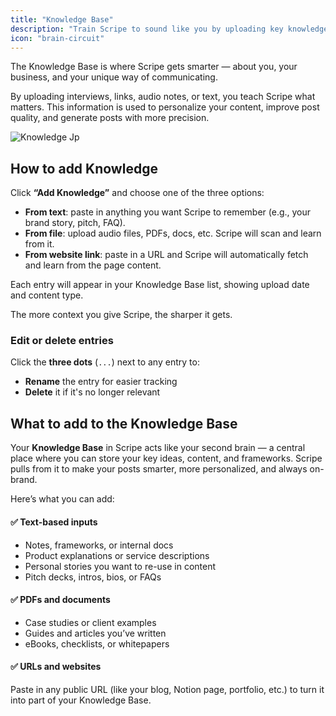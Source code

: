 ```yaml
---
title: "Knowledge Base"
description: "Train Scripe to sound like you by uploading key knowledge from text, files, or links, and manage entries easily to keep your content sharp and personalized."
icon: "brain-circuit"
---
```


The Knowledge Base is where Scripe gets smarter — about you, your business, and your unique way of communicating.

By uploading interviews, links, audio notes, or text, you teach Scripe what matters. This information is used to personalize your content, improve post quality, and generate posts with more precision.

![Knowledge Jp](/images/knowledge.jpg)

## How to add Knowledge

Click **“Add Knowledge”** and choose one of the three options:

- **From text**: paste in anything you want Scripe to remember (e.g., your brand story, pitch, FAQ).
- **From file**: upload audio files, PDFs, docs, etc. Scripe will scan and learn from it.
- **From website link**: paste in a URL and Scripe will automatically fetch and learn from the page content.

Each entry will appear in your Knowledge Base list, showing upload date and content type.

<Tip>
  The more context you give Scripe, the sharper it gets.
</Tip>

### Edit or delete entries

Click the **three dots** (`...`) next to any entry to:

- **Rename** the entry for easier tracking
- **Delete** it if it's no longer relevant

## What to add to the Knowledge Base

Your **Knowledge Base** in Scripe acts like your second brain — a central place where you can store your key ideas, content, and frameworks. Scripe pulls from it to make your posts smarter, more personalized, and always on-brand.

Here’s what you can add:

#### ✅ Text-based inputs

- Notes, frameworks, or internal docs
- Product explanations or service descriptions
- Personal stories you want to re-use in content
- Pitch decks, intros, bios, or FAQs

#### ✅ PDFs and documents

- Case studies or client examples
- Guides and articles you’ve written
- eBooks, checklists, or whitepapers

#### ✅ URLs and websites

Paste in any public URL (like your blog, Notion page, portfolio, etc.) to turn it into part of your Knowledge Base.